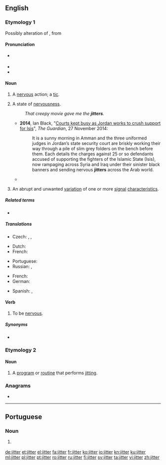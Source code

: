 ==English==

===Etymology 1===
Possibly alteration of {{m|en|chitter||tremble, shiver}}, from {{etyl|enm|en}} {{m|enm|chittern||to twitter, chatter}}
<!--SOED-->

====Pronunciation====
* {{a|UK}} {{IPA|/ˈdʒɪt.ə(ɹ)/|lang=en}}
* {{rhymes|ɪtə(r)|lang=en}}
* {{audio|en-uk-jitter.ogg|Audio (UK)|lang=en}}

====Noun====
{{en-noun}}

# A [[nervous]] action; a [[tic]].
# {{lb|en|chiefly|in the plural|often with "the"}} A state of [[nervousness]].
#: ''That creepy movie gave me the '''jitters'''.''
#* '''2014''', Ian Black, "[http://www.theguardian.com/world/2014/nov/27/-sp-courts-jordan-crush-support-isis Courts kept busy as Jordan works to crush support for Isis]", ''The Guardian'', 27 November 2014:
#*: It is a sunny morning in Amman and the three uniformed judges in Jordan’s state security court are briskly working their way through a pile of slim grey folders on the bench before them. Each details the charges against 25 or so defendants accused of supporting the fighters of the Islamic State (Isis), now rampaging across Syria and Iraq under their sinister black banners and sending nervous '''jitters''' across the Arab world.
#* {{quote-journal
|date=December 29, 2010
|author=Chris Whyatt
|title=Chelsea 1 - 0 Bolton
|work=BBC
|url=http://news.bbc.co.uk/sport1/hi/football/eng_prem/9309542.stm
|page=
|passage=But Bolton deserve real credit, seeking to take advantage of their '''jitters''' at every opportunity in typically determined fashion.}}
# {{lb|en|telecommunications}} An abrupt and unwanted [[variation]] of one or more [[signal]] [[characteristics]].

=====Related terms=====
* {{l|en|jitterbug}}

=====Translations=====
{{trans-top|A nervous action; a tic}}
* Czech: {{t|cs|třas|m}}, {{t|cs|třes|m}}, {{t|cs|chvění|n}}
{{trans-mid}}
{{trans-bottom}}

{{trans-top|A state of nervousness; the jitters}}
{{trans-mid}}
{{trans-bottom}}

{{trans-top|(''Telecommunications'') an abrupt and unwanted variation of signal characteristics}}
* Dutch: {{t+|nl|interferentie}}
* French: {{t+|fr|gigue|f}}
{{trans-mid}}
* Portuguese: {{t+|pt|jitter|m}}
* Russian: {{t+|ru|дрожание|n}}, {{t+|ru|джиттер|m}}
{{trans-bottom}}

{{checktrans-top}}
* French: {{qualifier|2}} {{t-check|fr|crainte}}
* German: {{qualifier|2}} {{t-check|de|Zittern}}
{{trans-mid}}
* Spanish: {{t-check|es|temblores}}, {{qualifier|2}} {{t-check|es|escalofríos}}
{{trans-bottom}}

====Verb====
{{en-verb}}

# {{lb|en|intransitive}} To be [[nervous]].

=====Synonyms=====
* {{l|en|fidget}}

===Etymology 2===
{{suffix|jit|er|lang=en}}

====Noun====
{{en-noun}}

# {{lb|en|computing}} A [[program]] or [[routine]] that performs [[jit]]ting.

===Anagrams===
* {{l|en|trijet}}

----

==Portuguese==

===Noun===
{{pt-noun|m|-}}

# {{lb|pt|telecommunications}} {{l|en|jitter}} {{gloss|abrupt and unwanted variation of signal characteristics}}

[[de:jitter]]
[[et:jitter]]
[[el:jitter]]
[[fa:jitter]]
[[fr:jitter]]
[[ko:jitter]]
[[io:jitter]]
[[kn:jitter]]
[[ku:jitter]]
[[ml:jitter]]
[[pl:jitter]]
[[pt:jitter]]
[[ro:jitter]]
[[ru:jitter]]
[[fi:jitter]]
[[sv:jitter]]
[[ta:jitter]]
[[vi:jitter]]
[[zh:jitter]]